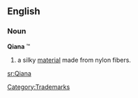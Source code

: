 ==English==

===Noun===
'''Qiana''' ™

# a silky [[material]] made from nylon fibers.

[[Category:Trademarks]]
[[sr:Qiana]]